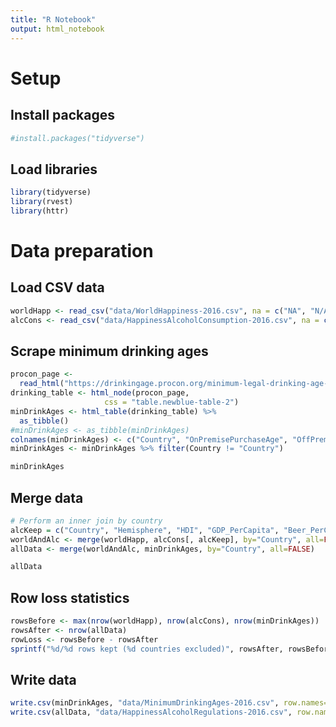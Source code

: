 ```yaml
---
title: "R Notebook"
output: html_notebook
---
```


# Setup
## Install packages
```r
#install.packages("tidyverse")
```

## Load libraries
```r
library(tidyverse)
library(rvest)
library(httr)
```

# Data preparation

## Load CSV data
```r
worldHapp <- read_csv("data/WorldHappiness-2016.csv", na = c("NA", "N/A"))
alcCons <- read_csv("data/HappinessAlcoholConsumption-2016.csv", na = c("NA", "N/A"))
```

## Scrape minimum drinking ages
```r
procon_page <- 
  read_html("https://drinkingage.procon.org/minimum-legal-drinking-age-in-other-countries/")
drinking_table <- html_node(procon_page, 
                     css = "table.newblue-table-2")
minDrinkAges <- html_table(drinking_table) %>%
  as_tibble()
#minDrinkAges <- as_tibble(minDrinkAges)
colnames(minDrinkAges) <- c("Country", "OnPremisePurchaseAge", "OffPremisePurchaseAge", "Notes")
minDrinkAges <- minDrinkAges %>% filter(Country != "Country")

minDrinkAges
```

## Merge data
```r
# Perform an inner join by country
alcKeep = c("Country", "Hemisphere", "HDI", "GDP_PerCapita", "Beer_PerCapita", "Spirit_PerCapita", "Wine_PerCapita")
worldAndAlc <- merge(worldHapp, alcCons[, alcKeep], by="Country", all=FALSE)
allData <- merge(worldAndAlc, minDrinkAges, by="Country", all=FALSE)

allData
```

## Row loss statistics
```r
rowsBefore <- max(nrow(worldHapp), nrow(alcCons), nrow(minDrinkAges))
rowsAfter <- nrow(allData)
rowLoss <- rowsBefore - rowsAfter
sprintf("%d/%d rows kept (%d countries excluded)", rowsAfter, rowsBefore, rowLoss)
```

## Write data
```r
write.csv(minDrinkAges, "data/MinimumDrinkingAges-2016.csv", row.names=FALSE)
write.csv(allData, "data/HappinessAlcoholRegulations-2016.csv", row.names=FALSE)
```

